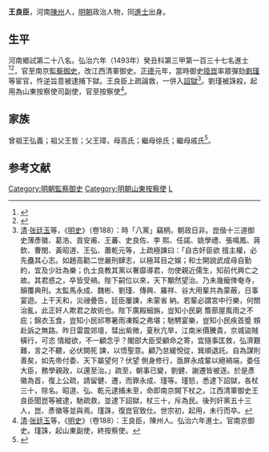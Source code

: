 {{Otheruses|王良臣|other=同名或類似名的其它條目描述}}
{{明清人物信息框
| 姓名 = 王良臣
| 原名 =
| 圖片名稱= 
| 圖片大小 =
| 圖片說明 = 
| 最高職務 = 山東按察使
| 國家 = 大明 
| 爵位 =
| 籍貫 = 河南開封府陳州
| 族裔 = 
| 字號 = 
| 諡號 =
| 出生日期 = 生年不詳
| 出生地點 = <!---河南開封府陳州--->
| 逝世日期 = 卒年不詳 
| 逝世地點 =
| 墓葬 =
| 配偶 = 
| 親屬 = 
| 出身 =
* 弘治六年癸丑科同進士出身
| 經歷 =
| 著作 =  
}}
'''王良臣'''，河南[[陳州|陳州]]人，[[明朝|明朝]]政治人物，同[[進士|進士]]出身。

==生平==
河南鄉試第二十八名。弘治六年（1493年）癸丑科第三甲第一百三十七名進士<ref>{{Cite book|title=《[[皇明贡举考|皇明贡举考]]》卷五|last=（明）[[张朝瑞|张朝瑞]]|first=|publisher=《续修四库全书》史部第828册|year=|isbn=|location=|pages=}}</ref><ref>{{Cite book|title=贡举志五种 上|last=鲁小俊，江俊伟著|first=|publisher=武汉：武汉大学出版社|year=2009|isbn=978-7-307-07043-1|location=|pages=}}</ref>，官至南京[[監察御史|監察御史]]，改江西清軍御史。[[正德_(明朝)|正德]]元年，當時御史[[陸崑|陸崑]]率眾彈劾[[劉瑾|劉瑾]]等宦官，忤逆旨意被逮捕下獄。王良臣上疏論救，一併入[[詔獄|詔獄]]<ref>[[清|清]]·[[张廷玉|张廷玉]]等，《[[明史|明史]]》（卷188）：時「八黨」竊柄，朝政日非。崑偕十三道御史薄彥徽、葛浩、貢安甫、王蕃、史良佐、李 熙、任諾、姚學禮、張鳴鳳、蔣欽、曹閔、黃昭道、王弘、蕭乾元等，上疏極諫曰：「自古奸臣欲 擅主權，必先蠱其心志。如趙高勸二世嚴刑肆志，以極耳目之娛；和士開說武成毋自勤約，宜及少壯為樂；仇士良教其黨以奢靡導君，勿使親近儒生，知前代興亡之故。其君惑之，卒皆受禍。陛下嗣位以來，天下顒然望治。乃未幾寵倖奄寺，顛覆典刑。太監馬永成、魏彬、劉瑾、傳興、羅祥、谷大用輩共為蒙蔽，日事宴遊。上干天和，災祲疊告，廷臣屢諫，未蒙省 納。若輩必謂宮中行樂，何關治亂，此正奸人欺君之故術也。陛下廣殿細旃，豈知小民窮 簷蔀屋風雨之不庇；錦衣玉食，豈知小民祁寒暑雨凍餒之弗堪；馳騁宴樂，豈知小民疾首蹙 頞赴訴之無路。昨日雷震郊壇，彗出紫微，夏秋亢旱，江南米價騰貴，京城盜賊橫行，可恣 情縱欲，不一顧念乎？閣部大臣受顧命之寄，宜隨事匡救，弘濟艱難，言之不聽，必伏闕死 諫，以悟聖意。顧乃怠緩悅從，巽順退託。自為謀則善矣，如先帝付委、天下屬望何？伏望 側身修行，亟屏永成輩以絕禍端，委任大臣，務學親政，以還至治。」疏至，朝事已變，劉健、謝遷皆被逐。於是彥徽為首，復上公疏，請留健、遷，而罪永成、瑾等。瑾怒，悉逮下詔獄，各杖三十，除名。昭道、弘、乾元逮捕未至，命即南京闕下杖之。江西清軍御史王良臣聞崑等被逮，馳疏救，並逮下詔獄，杖三十，斥為民。後列奸黨五十三人，崑、彥徽等並與焉。瑾誅，復崑官致仕。世宗初，起用，未行而卒。</ref>。劉瑾被誅殺，起用為山東按察使司副使，官至按察使<ref>[[清|清]]·[[张廷玉|张廷玉]]等，《[[明史|明史]]》（卷188）：王良臣，陳州人。弘治六年進士。官南京御史。瑾誅，起山東副使，終按察使。</ref>。

==家族==
曾祖王弘義；祖父王哲；父王璋，母高氏；繼母徐氏；繼母戚氏<ref>{{Cite book|title=天一阁藏明代科举录选刊 登科录 点校本|last=龚延明主编|first=|publisher=宁波出版社|year=2016|isbn=978-7-5526-2320-8|location=宁波|pages=|quote=《天一閣藏明代科舉錄選刊.登科錄》之《弘治六年癸丑科進士登科錄》}}</ref>。

==参考文献==
{{reflist}}

{{弘治六年癸丑科殿試金榜}}

{{DEFAULTSORT:Wang王}}
[[Category:明朝監察御史|Category:明朝監察御史]]
[[Category:明朝山東按察使|Category:明朝山東按察使]]
[[Category:王姓|L]]